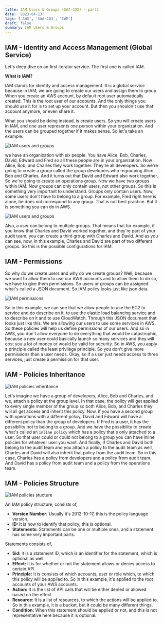 ```yaml
---
title: IAM Users & Groups (SAA-CO3) - part2
date: '2023-04-13'
tags: ['AWS', 'SAA-CO3', 'IAM']
draft: false
summary: IAM Users & Groups
---
```


## **IAM - Identity and Access Management (Global Service)**

Let's deep dive on an first iterator service. The first one is called IAM. 

**What is IAM?**

IAM stands for identity and access management. It is a global service because in IAM, we are going to create our users and assign them to group. When you create an AWS account, by default root user automatically created. This is the root user of our accounts. And the only things you should use it for is to set up your account. But then you shouldn't use that account anymore, or even share it. 

What you should be doing instead, is create users. So you will create users in IAM, and one user represents one person within your organization. And the users can be grouped together if it makes sense. So let's take an example. 

![IAM users and groups](/static/images/blogs/AWS/IAM-users-and-groups-1.webp)


we have an organization with six people. You have Alice, Bob, Charles, David, Edward and Fred so all these people are in your organization. Now Alice, Bob, and Charles they work together. They're all developers. So we're going to create a group called the group developers who regrouping Alice, Bob and Charles. And it turns out that David and Edward also work together. So we're going to create an operations group. Now we have two groups within IAM. Now groups can only contain users, not other groups. So this is something very important to understand. Groups only contain users. Now, some users don't have to belong to a group. For example, Fred right here is alone, he does not correspond to any group. That is not best practice. But it is something you can do in AWS. 

![IAM users and groups](/static/images/blogs/AWS/IAM-users-and-groups-2.webp)


Also, a user can belong to multiple groups. That means that for example, if you know that Charles and David worked together, and they're part of your audit team, you can create a third group with Charles and David. And as you can see, now, in this example, Charles and David are part of two different groups. So this is the possible configurations for IAM. 

## **IAM - Permissions**

So why do we create users and why do we create groups? Well, because we want to allow them to use our AWS accounts and to allow them to do so, we have to give them permissions. So users or groups can be assigned what's called a JSON document. So IAM policy looks just like json data. 

![IAM permissions](/static/images/blogs/AWS/IAM-permission.webp)


So in this example, we can see that we allow people to use the EC2 to service and do describe on it, to use the elastic load balancing service and to describe on it and to use CloudWatch. Through this JSON document that looks just like this. We are allowing our users to use some services in AWS. So these policies will help us define permissions of our users. And so in AWS, you don't allow everyone to do everything that would be catastrophic, because a new user could basically launch so many services and they will cost you a lot of money or would be valid for security. So in AWS, you apply a principle called the least privilege principle. So you don't give more permissions than a user needs. Okay, so if a user just needs access to three services, just create a permission for that user.

## **IAM - Policies Inheritance**

![IAM policies inheritance](/static/images/blogs/AWS/IAM-policies-inheritance.webp)

Let's imagine we have a group of developers, Alice, Bob and Charles, and we, attach a policy at the group level. In that case, the policy will get applied to every single member of the group so both Alice, Bob, and Charles they will all get access and inherit this policy. Now, if you have a second group with operations with a different policy, David and Edward will have a different policy than the group of developers. If Fred is a user, it has the possibility not to belong to a group. And we have the possibility to create what's called an `inline policy` which has a policy that's only attached to a user. So that user could or could not belong to a group you can have inline policies for whatever user you want. And finally, if Charles and David both belong to the audit team and you attach a policy to the audit team as well, Charles and David will also inherit that policy from the audit team. So in this case, Charles has a policy from developers and a policy from audit team. And David has a policy from audit team and a policy from the operations team. 

## **IAM - Policies Structure**

![IAM policies stucture](/static/images/blogs/AWS/IAM-policies-stucture.webp)

An IAM policy structure, consists of,

- **Version Number:** Usually it's 2012-10-17, this is the policy language version.
- **ID:** It is how to identify that policy, this is optional. 
- **Statements:** Statements can be one or multiple ones, and a statement has some very important parts. 


Statements consists of, 
- **Sid:** It is a statement ID, which is an identifier for the statement, which is optional as well
- **Effect:** It is for whether or not the statement allows or denies access to certain API. 
- **Principle:** It is consists of which accounts, user or role which, to which this policy will be applied to. So in this example, it's applied to the root accounts of your AWS accounts. 
- **Action:** It is the list of API calls that will be either denied or allowed based on the effect. 
- **Resource:** It is a list of resources, to which the actions will be applied to. So in this example, it is a bucket, but it could be many different things. 
- **Condition:** When this statement should be applied or not, and this is not representative here because it is optional.